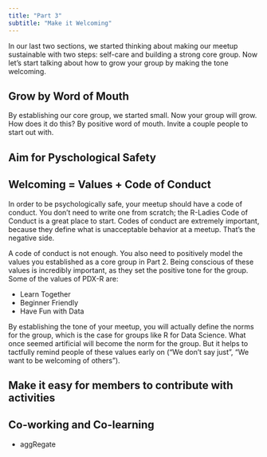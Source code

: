```yaml
---
title: "Part 3"
subtitle: "Make it Welcoming"
---
```


In our last two sections, we started thinking about making our meetup sustainable with two steps: self-care and building a strong core group. Now let's start talking about how to grow your group by making the tone welcoming.

## Grow by Word of Mouth

By establishing our core group, we started small. Now your group will grow. How does it do this? By positive word of mouth. Invite a couple people to start out with.

## Aim for Pyschological Safety


## Welcoming = Values + Code of Conduct

In order to be psychologically safe, your meetup should have a code of conduct. You don't need to write one from scratch; the R-Ladies Code of Conduct is a great place to start. Codes of conduct are extremely important, because they define what is unacceptable behavior at a meetup. That's the negative side.

A code of conduct is not enough. You also need to positively model the values you established as a core group in Part 2. Being conscious of these values is incredibly important, as they set the positive tone for the group. Some of the values of PDX-R are:

- Learn Together
- Beginner Friendly
- Have Fun with Data

By establishing the tone of your meetup, you will actually define the norms for the group, which is the case for groups like R for Data Science. What once seemed artificial will become the norm for the group. But it helps to tactfully remind people of these values early on ("We don't say just", "We want to be welcoming of others"). 

## Make it easy for members to contribute with activities

## Co-working and Co-learning

- aggRegate 